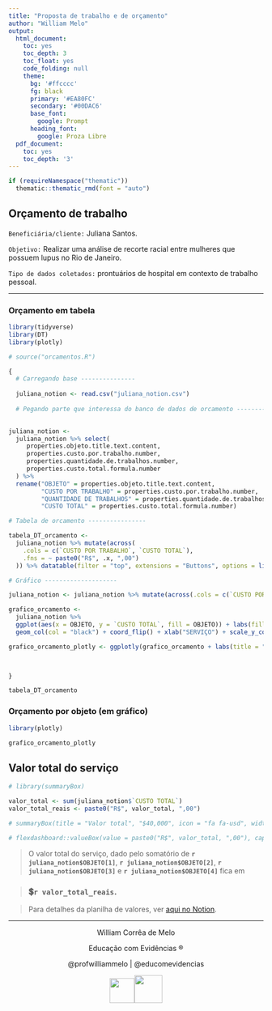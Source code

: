 ---
title: "Proposta de trabalho e de orçamento"
author: "William Melo"
output:
  html_document:
    toc: yes
    toc_depth: 3
    toc_float: yes
    code_folding: null
    theme:
      bg: '#ffcccc'
      fg: black
      primary: '#EA80FC'
      secondary: '#00DAC6'
      base_font:
        google: Prompt
      heading_font:
        google: Proza Libre
  pdf_document:
    toc: yes
    toc_depth: '3'
---

```{r setup, include=FALSE}
if (requireNamespace("thematic")) 
  thematic::thematic_rmd(font = "auto")

```

## Orçamento de trabalho {.tabset .tabset-pills}

`Beneficiária/cliente:` Juliana Santos.

`Objetivo:` Realizar uma análise de recorte racial entre mulheres que possuem lupus no Rio de Janeiro.

`Tipo de dados coletados:` prontuários de hospital em contexto de trabalho pessoal.

------------------------------------------------------------------------

### Orçamento em tabela

```{r echo=FALSE, message=FALSE, warning=FALSE}

library(tidyverse)
library(DT)
library(plotly)

# source("orcamentos.R")

{
  # Carregando base ---------------
  
  juliana_notion <- read.csv("juliana_notion.csv")
  
  # Pegando parte que interessa do banco de dados de orcamento ------------

  
juliana_notion <-
  juliana_notion %>% select(
     properties.objeto.title.text.content, 
     properties.custo.por.trabalho.number,
     properties.quantidade.de.trabalhos.number,
     properties.custo.total.formula.number
  ) %>% 
  rename("OBJETO" = properties.objeto.title.text.content,
         "CUSTO POR TRABALHO" = properties.custo.por.trabalho.number,
         "QUANTIDADE DE TRABALHOS" = properties.quantidade.de.trabalhos.number,
         "CUSTO TOTAL" = properties.custo.total.formula.number)

# Tabela de orcamento ----------------

tabela_DT_orcamento <-
  juliana_notion %>% mutate(across(
    .cols = c(`CUSTO POR TRABALHO`, `CUSTO TOTAL`),
    .fns = ~ paste0("R$", .x, ",00")
  )) %>% datatable(filter = "top", extensions = "Buttons", options = list(dom = "Bfrtip", buttons = c('copy', 'csv', 'excel', 'pdf', 'print')))

# Gráfico --------------------

juliana_notion <- juliana_notion %>% mutate(across(.cols = c(`CUSTO POR TRABALHO`, `QUANTIDADE DE TRABALHOS`, `CUSTO TOTAL`), .fns = ~as.numeric(.x))) 

grafico_orcamento <-
  juliana_notion %>%
  ggplot(aes(x = OBJETO, y = `CUSTO TOTAL`, fill = OBJETO)) + labs(fill = "SERVIÇO") + 
  geom_col(col = "black") + coord_flip() + xlab("SERVIÇO") + scale_y_continuous(labels = function(x){paste0("R$", x, ",00")}) 

grafico_orcamento_plotly <- ggplotly(grafico_orcamento + labs(title = "Valores por servico", caption = "William Melo"))


  
}

tabela_DT_orcamento


```

### Orçamento por objeto (em gráfico)

```{r echo=FALSE, message=FALSE, warning=FALSE,  fig.width=15, fig.height=4}

library(plotly)

grafico_orcamento_plotly


```

## Valor total do serviço

```{r echo=FALSE, message=FALSE, warning=FALSE, results='asis'}

# library(summaryBox)

valor_total <- sum(juliana_notion$`CUSTO TOTAL`)
valor_total_reais <- paste0("R$", valor_total, ",00")

# summaryBox(title = "Valor total", "$40,000", icon = "fa fa-usd", width = 3)

# flexdashboard::valueBox(value = paste0("R$", valor_total, ",00"), caption = "Somatório dos serviços", color = "purple", href = "https://williammelo.notion.site/210829c930904500b9e9e7d9d91929ea?v=df08a0ce25cf43a29f440188c3c5400f")


```

> O valor total do serviço, dado pelo somatório de **`r juliana_notion$OBJETO[1]`**, **`r juliana_notion$OBJETO[2]`**, **`r juliana_notion$OBJETO[3]`** e **`r juliana_notion$OBJETO[4]`** fica em

> ### 💲`r valor_total_reais`.

> Para detalhes da planilha de valores, ver [aqui no Notion](https://williammelo.notion.site/210829c930904500b9e9e7d9d91929ea?v=df08a0ce25cf43a29f440188c3c5400f).

------------------------------------------------------------------------

<center>

William Corrêa de Melo

Educação com Evidências ®️

@profwilliammelo \| @educomevidencias

![](images/Sem%20nome%20(400%C2%A0%C3%97%C2%A0400%C2%A0px)%20(1).png){width="49"}![](images/Logo%20EcE%20sem%20nome.png){width="55"}

</center>
